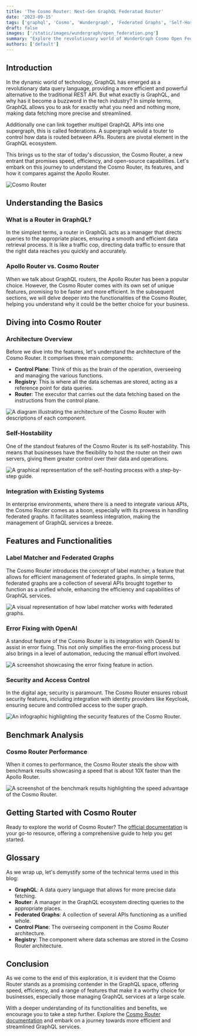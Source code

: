 ```yaml
---
title: 'The Cosmo Router: Next-Gen GraphQL Federatad Router'
date: '2023-09-15'
tags: ['graphql', 'Cosmo', 'Wundergraph', 'Federated Graphs', 'Self-Hosting']
draft: false
images: ['/static/images/wundergraph/open_federation.png']
summary: "Explore the revolutionary world of WunderGraph Cosmo Open Federation in our latest blog post. Dive deep into the functionalities of GraphQL and Apollo Federations v1 and v2, and discover the powerhouse tools behind Cosmo. Whether you're a developer or a CTO, this comprehensive guide offers insights into the seamless GraphQL integrations facilitated by Cosmo, steering you towards a future of optimized performances and collaborative growth in the GraphQL ecosystem."
authors: ['default']
---
```


## Introduction

In the dynamic world of technology, GraphQL has emerged as a revolutionary data query language, providing a more efficient and powerful alternative to the traditional REST API. But what exactly is GraphQL, and why has it become a buzzword in the tech industry? In simple terms, GraphQL allows you to ask for exactly what you need and nothing more, making data fetching more precise and streamlined.

Additionally one can link together multipel GraphQL APIs into one supergraph, this is called federations. A supergraph would a touter to control how data is routed between APIs. Routers are pivotal element in the GraphQL ecosystem.

This brings us to the star of today's discussion, the Cosmo Router, a new entrant that promises speed, efficiency, and open-source capabilities. Let's embark on this journey to understand the Cosmo Router, its features, and how it compares against the Apollo Router.

![Cosmo Router](/static/images/wundergraph/cosmo_router.png)

## Understanding the Basics

### What is a Router in GraphQL?

In the simplest terms, a router in GraphQL acts as a manager that directs queries to the appropriate places, ensuring a smooth and efficient data retrieval process. It is like a traffic cop, directing data traffic to ensure that the right data reaches you quickly and accurately.

### Apollo Router vs. Cosmo Router

When we talk about GraphQL routers, the Apollo Router has been a popular choice. However, the Cosmo Router comes with its own set of unique features, promising to be faster and more efficient. In the subsequent sections, we will delve deeper into the functionalities of the Cosmo Router, helping you understand why it could be the better choice for your business.

## Diving into Cosmo Router

### Architecture Overview

Before we dive into the features, let's understand the architecture of the Cosmo Router. It comprises three main components:

- **Control Plane**: Think of this as the brain of the operation, overseeing and managing the various functions.
- **Registry**: This is where all the data schemas are stored, acting as a reference point for data queries.
- **Router**: The executor that carries out the data fetching based on the instructions from the control plane.

![A diagram illustrating the architecture of the Cosmo Router with descriptions of each component.](image-link-here)

### Self-Hostability

One of the standout features of the Cosmo Router is its self-hostability. This means that businesses have the flexibility to host the router on their own servers, giving them greater control over their data and operations.

![A graphical representation of the self-hosting process with a step-by-step guide.](image-link-here)

### Integration with Existing Systems

In enterprise environments, where there is a need to integrate various APIs, the Cosmo Router comes as a boon, especially with its prowess in handling federated graphs. It facilitates seamless integration, making the management of GraphQL services a breeze.

## Features and Functionalities

### Label Matcher and Federated Graphs

The Cosmo Router introduces the concept of label matcher, a feature that allows for efficient management of federated graphs. In simple terms, federated graphs are a collection of several APIs brought together to function as a unified whole, enhancing the efficiency and capabilities of GraphQL services.

![A visual representation of how label matcher works with federated graphs.](image-link-here)

### Error Fixing with OpenAI

A standout feature of the Cosmo Router is its integration with OpenAI to assist in error fixing. This not only simplifies the error-fixing process but also brings in a level of automation, reducing the manual effort involved.

![A screenshot showcasing the error fixing feature in action.](image-link-here)

### Security and Access Control

In the digital age, security is paramount. The Cosmo Router ensures robust security features, including integration with identity providers like Keycloak, ensuring secure and controlled access to the super graph.

![An infographic highlighting the security features of the Cosmo Router.](image-link-here)

## Benchmark Analysis

### Cosmo Router Performance

When it comes to performance, the Cosmo Router steals the show with benchmark results showcasing a speed that is about 10X faster than the Apollo Router.

![A screenshot of the benchmark results highlighting the speed advantage of the Cosmo Router.](image-link-here)

## Getting Started with Cosmo Router

Ready to explore the world of Cosmo Router? The [official documentation](https://wundergraph-docs.gitbook.io/cosmo/CyewXJ6wN6WdGp3rUiUf/) is your go-to resource, offering a comprehensive guide to help you get started.

## Glossary

As we wrap up, let's demystify some of the technical terms used in this blog:

- **GraphQL**: A data query language that allows for more precise data fetching.
- **Router**: A manager in the GraphQL ecosystem directing queries to the appropriate places.
- **Federated Graphs**: A collection of several APIs functioning as a unified whole.
- **Control Plane**: The overseeing component in the Cosmo Router architecture.
- **Registry**: The component where data schemas are stored in the Cosmo Router architecture.

## Conclusion

As we come to the end of this exploration, it is evident that the Cosmo Router stands as a promising contender in the GraphQL space, offering speed, efficiency, and a range of features that make it a worthy choice for businesses, especially those managing GraphQL services at a large scale.

With a deeper understanding of its functionalities and benefits, we encourage you to take a step further. Explore the [Cosmo Router documentation](https://wundergraph-docs.gitbook.io/cosmo/CyewXJ6wN6WdGp3rUiUf/) and embark on a journey towards more efficient and streamlined GraphQL services.

<BlogNewsletterForm title="Get twice as much done with a fifth of the code." />

